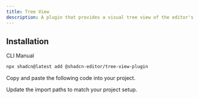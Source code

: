 ```yaml
---
title: Tree View
description: A plugin that provides a visual tree view of the editor's document structure in a dialog.
---
```


<ComponentPreview
  name="tree-view-plugin-demo"
  className="[&_.preview>[data-orientation=vertical]]:sm:max-w-[70%]"
  description="A plugin that provides a visual tree view of the editor's document structure in a dialog."
/>

## Installation

<Tabs defaultValue="cli">

<TabsList>
  <TabsTrigger value="cli">CLI</TabsTrigger>
  <TabsTrigger value="manual">Manual</TabsTrigger>
</TabsList>

<TabsContent value="cli">

```bash
npx shadcn@latest add @shadcn-editor/tree-view-plugin
```

</TabsContent>

<TabsContent value="manual">

<Steps>

<Step>Copy and paste the following code into your project.</Step>

<ComponentSource name="tree-view-plugin" />

<Step>Update the import paths to match your project setup.</Step>

</Steps>

</TabsContent>

</Tabs>
